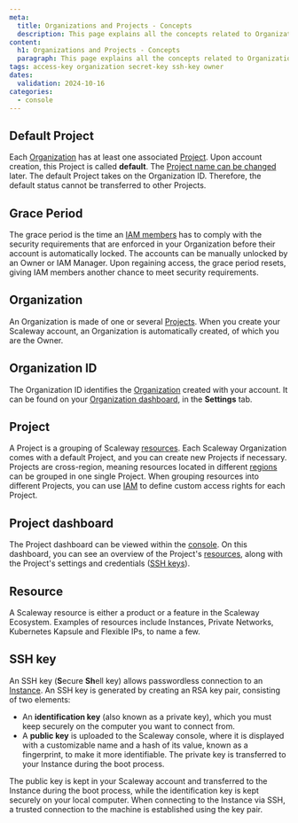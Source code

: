 ```yaml
---
meta:
  title: Organizations and Projects - Concepts
  description: This page explains all the concepts related to Organizations and Projects
content:
  h1: Organizations and Projects - Concepts
  paragraph: This page explains all the concepts related to Organizations and Projects
tags: access-key organization secret-key ssh-key owner
dates:
  validation: 2024-10-16
categories:
  - console
---
```


## Default Project

Each [Organization](#organization) has at least one associated [Project](#project). Upon account creation, this Project is called **default**. The [Project name can be changed](/organizations-and-projects/how-to/change-project-name/) later. The default Project takes on the Organization ID. Therefore, the default status cannot be transferred to other Projects.

## Grace Period

The grace period is the time an [IAM members](/iam/concepts#members) has to comply with the security requirements that are enforced in your Organization before their account is automatically locked. The accounts can be manually unlocked by an Owner or IAM Manager. Upon regaining access, the grace period resets, giving IAM members another chance to meet security requirements.

## Organization

An Organization is made of one or several [Projects](#project). When you create your Scaleway account, an Organization is automatically created, of which you are the Owner.

<Lightbox src="scaleway-iam-organization.webp" alt="" />

## Organization ID

The Organization ID identifies the [Organization](#organization) created with your account. It can be found on your [Organization dashboard](https://console.scaleway.com/organization/settings), in the **Settings** tab.

## Project

A Project is a grouping of Scaleway [resources](#resource). Each Scaleway Organization comes with a default Project, and you can create new Projects if necessary. Projects are cross-region, meaning resources located in different [regions](/instances/concepts/#region) can be grouped in one single Project. When grouping resources into different Projects, you can use [IAM](/iam/concepts/#iam) to define custom access rights for each Project.

## Project dashboard

The Project dashboard can be viewed within the [console](https://console.scaleway.com/project). On this dashboard, you can see an overview of the Project's [resources](#resource), along with the Project's settings and credentials ([SSH keys](#ssh-key)).

## Resource

A Scaleway resource is either a product or a feature in the Scaleway Ecosystem. Examples of resources include Instances, Private Networks, Kubernetes Kapsule and Flexible IPs, to name a few.

## SSH key

An SSH key (**S**ecure **Sh**ell key) allows passwordless connection to an [Instance](/instances/concepts/#instance). An SSH key is generated by creating an RSA key pair, consisting of two elements:

- An **identification key** (also known as a private key), which you must keep securely on the computer you want to connect from.
- A **public key** is uploaded to the Scaleway console, where it is displayed with a customizable name and a hash of its value, known as a fingerprint, to make it more identifiable. The private key is transferred to your Instance during the boot process.

The public key is kept in your Scaleway account and transferred to the Instance during the boot process, while the identification key is kept securely on your local computer. When connecting to the Instance via SSH, a trusted connection to the machine is established using the key pair.

